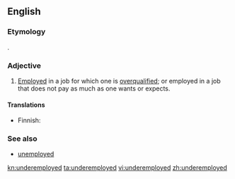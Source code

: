 ==English==

===Etymology===
{{prefix|under|employed}}.

===Adjective===
{{en-adj|-}}

# [[employed|Employed]] in a job for which one is [[overqualified]]; or employed in a job that does not pay as much as one wants or expects.

====Translations====
{{trans-top|employed in a job for which one is overqualified}}
* Finnish: {{t|fi|vajaatyöllistetty}}
{{trans-mid}}
{{trans-bottom}}

===See also===
* [[unemployed]]

[[kn:underemployed]]
[[ta:underemployed]]
[[vi:underemployed]]
[[zh:underemployed]]